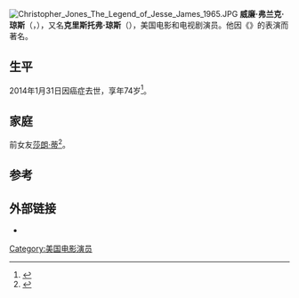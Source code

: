 {{Otheruses|other=名为克里斯托弗·琼斯的其他人物|克里斯托弗·琼斯}}
{{Infobox person
| name          = 克里斯托弗·琼斯<br>Christopher Jones
| image         = Christopher Jones The Legend of Jesse James 1965.JPG
| caption       = 1965年的克里斯托弗·琼斯
| birth_name    = 威廉·法蘭克·瓊斯<br>William Frank Jones
| birth_date    = {{birth date|1941|8|18|mf=yes}}
| birth_place   = {{USA}}[[田納西州|田納西州]][[傑克遜_(田納西州)|傑克遜]]
| death_date    = {{death date and age|2014|1|31|1941|8|18|mf=yes}}
| death_place   = {{USA}}[[加利福尼亞州|加州]][[洛斯阿拉米托斯_(加利福尼亞州)|洛斯阿拉米托斯]]
| resting_place = [[好莱坞永恒公墓|好莱坞永恒公墓]]
| occupation    = [[演員|演員]]
| years_active  = 1965–1970年, 1996年 
| spouse        = {{marriage|{{le|蘇珊·斯塔絲伯格|Susan Strasberg}}|1965|1968|end=div}}<br>{{marriage|Carrie Abernathy|1976|1983|end=div}}<br>{{marriage|Paula McKenna|1983}}
}}

[[File:Christopher_Jones_The_Legend_of_Jesse_James_1965.JPG|thumb]]
'''威廉·弗兰克·琼斯'''（{{lang-en|William Frank Jones}}，{{bd|1941年|8月18日|2014年|1月31日|catIdx=Jones}}），又名'''克里斯托弗·琼斯'''（{{lang|en|Christopher Jones}}），美国电影和电视剧演员。他因《{{link-en|杰西·詹姆斯传奇|The Legend of Jesse James}}》的表演而著名。

== 生平 ==
2014年1月31日因癌症去世，享年74岁<ref>{{cite web|url=http://movies.nytimes.com/person/896292/Christopher-Jones|title=Christopher Jones|publisher=The New York Times|accessdate=2007-08-31|archive-date=2009-08-21|archive-url=https://web.archive.org/web/20090821182847/http://movies.nytimes.com/person/896292/Christopher-Jones|dead-url=no}}</ref>。

== 家庭 ==
前女友[[莎朗·蒂|莎朗·蒂]]<ref>{{cite web|url=http://www.dailymail.co.uk/pages/live/femail/article.html?in_article_id=478867&in_page_id=1879|author=Linda Das|title=The final affair of Roman Polanski's murdered wife Sharon Tate|publisher=Daily Mail|accessdate=2007-08-31|archive-date=2007-09-29|archive-url=https://web.archive.org/web/20070929120442/http://www.dailymail.co.uk/pages/live/femail/article.html?in_article_id=478867&in_page_id=1879|dead-url=no}}</ref>。

==参考==
{{reflist}}

==外部链接==
*{{IMDb name|0427756}}

{{Authority control}}
{{DEFAULTSORT:Jones, Christopher}}
[[Category:美国电影演员|Category:美国电影演员]]